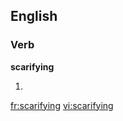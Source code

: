 ==English==

===Verb===
'''scarifying'''

# {{present participle of|[[scarify]]}}

[[fr:scarifying]]
[[vi:scarifying]]